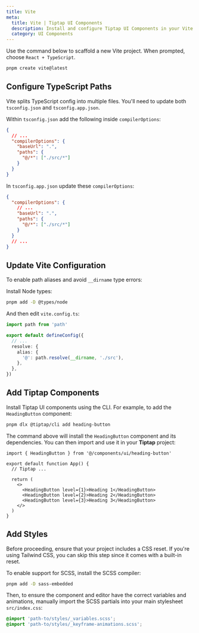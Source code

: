 ```yaml
---
title: Vite
meta:
  title: Vite | Tiptap UI Components
  description: Install and configure Tiptap UI Components in your Vite project.
  category: UI Components
---
```


Use the command below to scaffold a new Vite project. When prompted, choose `React + TypeScript`.

```bash
pnpm create vite@latest
```

## Configure TypeScript Paths

Vite splits TypeScript config into multiple files. You'll need to update both `tsconfig.json` and `tsconfig.app.json`.

Within `tsconfig.json` add the following inside `compilerOptions`:

```json
{
  // ...
  "compilerOptions": {
    "baseUrl": ".",
    "paths": {
      "@/*": ["./src/*"]
    }
  }
}
```

In `tsconfig.app.json` update these `compilerOptions`:

```json
{
  "compilerOptions": {
    // ...
    "baseUrl": ".",
    "paths": {
      "@/*": ["./src/*"]
    }
  }
  // ...
}
```

## Update Vite Configuration

To enable path aliases and avoid `__dirname` type errors:

Install Node types:

```bash
pnpm add -D @types/node
```

And then edit `vite.config.ts`:

```ts
import path from 'path'

export default defineConfig({
  // ...
  resolve: {
    alias: {
      '@': path.resolve(__dirname, './src'),
    },
  },
})
```

## Add Tiptap Components

Install Tiptap UI components using the CLI. For example, to add the `HeadingButton` component:

```bash
pnpm dlx @tiptap/cli add heading-button
```

The command above will install the `HeadingButton` component and its dependencies. You can then import and use it in your **Tiptap** project:

```tsx
import { HeadingButton } from '@/components/ui/heading-button'

export default function App() {
  // Tiptap ...

  return (
    <>
      <HeadingButton level={1}>Heading 1</HeadingButton>
      <HeadingButton level={2}>Heading 2</HeadingButton>
      <HeadingButton level={3}>Heading 3</HeadingButton>
    </>
  )
}
```

## Add Styles

Before proceeding, ensure that your project includes a CSS reset. If you're using Tailwind CSS, you can skip this step since it comes with a built-in reset.

To enable support for SCSS, install the SCSS compiler:

```bash
pnpm add -D sass-embedded
```

Then, to ensure the component and editor have the correct variables and animations, manually import the SCSS partials into your main stylesheet `src/index.css`:

```css
@import 'path-to/styles/_variables.scss';
@import 'path-to/styles/_keyframe-animations.scss';
```
